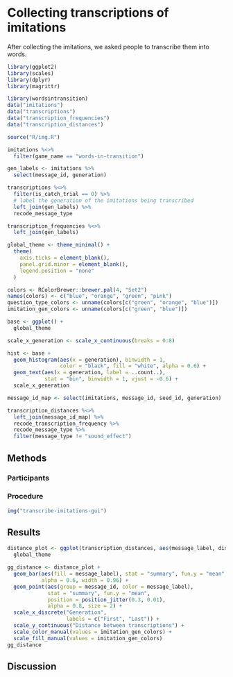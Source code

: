 # Collecting transcriptions of imitations

After collecting the imitations, we asked people to transcribe them into words.

```r
library(ggplot2)
library(scales)
library(dplyr)
library(magrittr)

library(wordsintransition)
data("imitations")
data("transcriptions")
data("transcription_frequencies")
data("transcription_distances")

source("R/img.R")

imitations %<>%
  filter(game_name == "words-in-transition")

gen_labels <- imitations %>%
  select(message_id, generation)

transcriptions %<>%
  filter(is_catch_trial == 0) %>%
  # label the generation of the imitations being transcribed
  left_join(gen_labels) %>%
  recode_message_type

transcription_frequencies %<>%
  left_join(gen_labels)

global_theme <- theme_minimal() +
  theme(
    axis.ticks = element_blank(),
    panel.grid.minor = element_blank(),
    legend.position = "none"
  )

colors <- RColorBrewer::brewer.pal(4, "Set2")
names(colors) <- c("blue", "orange", "green", "pink")
question_type_colors <- unname(colors[c("green", "orange", "blue")])
imitation_gen_colors <- unname(colors[c("green", "blue")])

base <- ggplot() +
  global_theme

scale_x_generation <- scale_x_continuous(breaks = 0:8)

hist <- base +
  geom_histogram(aes(x = generation), binwidth = 1,
                 color = "black", fill = "white", alpha = 0.6) +
  geom_text(aes(x = generation, label = ..count..),
            stat = "bin", binwidth = 1, vjust = -0.6) +
  scale_x_generation

message_id_map <- select(imitations, message_id, seed_id, generation)

transcription_distances %<>%
  left_join(message_id_map) %>%
  recode_transcription_frequency %>%
  recode_message_type %>%
  filter(message_type != "sound_effect")
```

## Methods

### Participants

### Procedure

```r
img("transcribe-imitations-gui")
```

## Results

```r
distance_plot <- ggplot(transcription_distances, aes(message_label, distance)) +
  global_theme

gg_distance <- distance_plot +
  geom_bar(aes(fill = message_label), stat = "summary", fun.y = "mean",
           alpha = 0.6, width = 0.96) +
  geom_point(aes(group = message_id, color = message_label),
             stat = "summary", fun.y = "mean",
             position = position_jitter(0.3, 0.01),
             alpha = 0.8, size = 2) +
  scale_x_discrete("Generation",
                   labels = c("First", "Last")) +
  scale_y_continuous("Distance between transcriptions") +
  scale_color_manual(values = imitation_gen_colors) +
  scale_fill_manual(values = imitation_gen_colors)
gg_distance
```

## Discussion